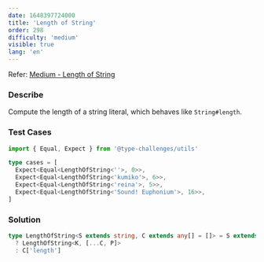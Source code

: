 ```yaml
---
date: 1648397724000
title: 'Length of String'
order: 298
difficulty: 'medium'
visible: true
lang: 'en'
---
```


Refer: [Medium - Length of String](https://github.com/type-challenges/type-challenges/blob/main/questions/00298-medium-length-of-string/README.md)

### Describe

Compute the length of a string literal, which behaves like `String#length`.

### Test Cases

```typescript
import { Equal, Expect } from '@type-challenges/utils'

type cases = [
  Expect<Equal<LengthOfString<''>, 0>>,
  Expect<Equal<LengthOfString<'kumiko'>, 6>>,
  Expect<Equal<LengthOfString<'reina'>, 5>>,
  Expect<Equal<LengthOfString<'Sound! Euphonium'>, 16>>,
]
```

### Solution

```typescript
type LengthOfString<S extends string, C extends any[] = []> = S extends `${infer P}${infer K}`
  ? LengthOfString<K, [...C, P]>
  : C['length']
```
